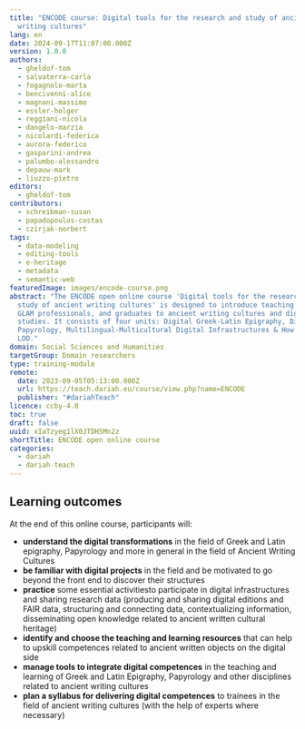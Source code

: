 ```yaml
---
title: "ENCODE course: Digital tools for the research and study of ancient
  writing cultures"
lang: en
date: 2024-09-17T11:07:00.000Z
version: 1.0.0
authors:
  - gheldof-tom
  - salvaterra-carla
  - fogagnolo-marta
  - bencivenni-alice
  - magnani-massimo
  - essler-holger
  - reggiani-nicola
  - dangelo-marzia
  - nicolardi-federica
  - aurora-federico
  - gasparini-andrea
  - palumbo-alessandro
  - depauw-mark
  - liuzzo-pietro
editors:
  - gheldof-tom
contributors:
  - schreibman-susan
  - papadopoulos-costas
  - czirjak-norbert
tags:
  - data-modeling
  - editing-tools
  - e-heritage
  - metadata
  - semantic-web
featuredImage: images/encode-course.png
abstract: "The ENCODE open online course 'Digital tools for the research and
  study of ancient writing cultures' is designed to introduce teaching staff,
  GLAM professionals, and graduates to ancient writing cultures and digital
  studies. It consists of four units: Digital Greek-Latin Epigraphy, Digital
  Papyrology, Multilingual-Multicultural Digital Infrastructures & How to create
  LOD."
domain: Social Sciences and Humanities
targetGroup: Domain researchers
type: training-module
remote:
  date: 2023-09-05T05:13:00.000Z
  url: https://teach.dariah.eu/course/view.php?name=ENCODE
  publisher: "#dariahTeach"
licence: ccby-4.0
toc: true
draft: false
uuid: xIaTzyeg1lX0JTDH5Mn2z
shortTitle: ENCODE open online course
categories:
  - dariah
  - dariah-teach
---
```

## **Learning outcomes**

At the end of this online course, participants will:

- **understand the digital transformations** in the field of Greek and Latin epigraphy, Papyrology and more in general in the field of Ancient Writing Cultures
- **be familiar with digital projects** in the field and be motivated to go beyond the front end to discover their structures
- **practice** some essential activitiesto participate in digital infrastructures and sharing research data (producing and sharing digital editions and FAIR data, structuring and connecting data, contextualizing information, disseminating open knowledge related to ancient written cultural heritage)
- **identify and choose the teaching and learning resources** that can help to upskill competences related to ancient written objects on the digital side
- **manage tools to integrate digital competences** in the teaching and learning of Greek and Latin Epigraphy, Papyrology and other disciplines related to ancient writing cultures
- **plan a syllabus for delivering digital competences** to trainees in the field of ancient writing cultures (with the help of experts where necessary)
